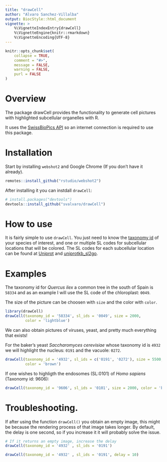 ```yaml
---
title: "drawCell"
author: "Alvaro Sanchez-Villalba"
output: BiocStyle::html_document
vignette: >
    %\VignetteIndexEntry{drawCell}
    %\VignetteEngine{knitr::rmarkdown}
    %\VignetteEncoding{UTF-8}
---
```

  
```r
knitr::opts_chunk$set(
    collapse = TRUE,
    comment = "#>",
    message = FALSE,
    warning = FALSE,
    purl = FALSE
)
```



# Overview

The package drawCell provides the functionality to generate cell pictures 
with highlighted subcellular organelles with R. 

It uses the [SwissBioPics API](https://www.swissbiopics.org/) so an internet
connection is required to use this package.



# Installation

Start by installing `webshot2` and Google Chrome (If you don't have it already).


```r
remotes::install_github("rstudio/webshot2")
```


After installing it you can instdall `drawCell`:

```r
# install.packages("devtools")
devtools::install_github("svalvaro/drawCell")
```


# How to use

It is fairly simple to use `drawCell`. You just need to know the 
[taxonomy id](https://www.ncbi.nlm.nih.gov/taxonomy/) of
your species of interest, and one or multiple SL codes for subcellular
locations that will be colored. The SL codes for each subcellular
location can be found at [Uniprot](https://www.uniprot.org/docs/subcell)
and
[uniprotkb\_sl2go](http://current.geneontology.org/ontology/external2go/uniprotkb_sl2go).



# Examples

The taxonomy id for *Quercus ilex* a common tree in the south of Spain
is `58334` and as an example I will use the SL code of the chloroplast:
`0049`.

The size of the picture can be choosen with `size` and the color with `color`.

```r
library(drawCell)
drawCell(taxonomy_id = '58334', sl_ids = '0049', size = 2000,
         color = 'lightblue')
```


We can also obtain pictures of viruses, yeast, and pretty much everything that 
exists!

For the baker's yeast *Saccharomyces cerevisiae* whose taxonomy id is `4932` 
we will highlight the nucleus: `0191` and the vacuole: `0272`.

```r
drawCell(taxonomy_id = '4932', sl_ids = c('0191', '0272'), size = 5500,
         color = 'brown')
```



If one wishes to highligth the endosomes (SL:0101) of  *Homo sapiens* 
(Taxonomy id: 9606):


```r
drawCell(taxonomy_id = '9606', sl_ids = '0101', size = 2000, color = 'blue' )
```



# Troubleshooting. 

If after using the function `drawCell()` you obtain an empty image, this might
be because the rendering process of that image takes longer. By default, the 
delay is one second, so if you increase it it will probably solve the issue.
```r
# If it returns an empty image, increase the delay
drawCell(taxonomy_id = '4932' , sl_ids = '0191')

drawCell(taxonomy_id = '4932' , sl_ids = '0191', delay = 10)
```

